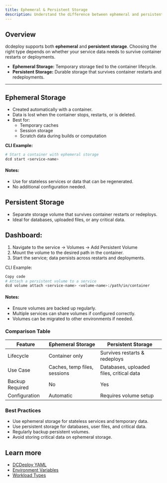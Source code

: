 ```yaml
---
title: Ephemeral & Persistent Storage
description: Understand the difference between ephemeral and persistent storage in dcdeploy and how to use each for your services effectively.
---
```


## Overview

dcdeploy supports both **ephemeral** and **persistent storage**. Choosing the right type depends on whether your service data needs to survive container restarts or deployments.  

- **Ephemeral Storage:** Temporary storage tied to the container lifecycle.  
- **Persistent Storage:** Durable storage that survives container restarts and redeployments.  

---

## Ephemeral Storage

- Created automatically with a container.  
- Data is lost when the container stops, restarts, or is deleted.  
- Best for:  
  - Temporary caches  
  - Session storage  
  - Scratch data during builds or computation  

**CLI Example:**
```bash
# Start a container with ephemeral storage
dcd start <service-name>
```
#### Notes: 
- Use for stateless services or data that can be regenerated.
- No additional configuration needed.

## Persistent Storage
- Separate storage volume that survives container restarts or redeploys.
- Ideal for databases, uploaded files, or any critical data.

## Dashboard:

1. Navigate to the service → Volumes → Add Persistent Volume
2. Mount the volume to the desired path in the container.
3. Start the service; data persists across restarts and deployments.

CLI Example:

```bash
Copy code
# Attach a persistent volume to a service
dcd volume attach <service-name> <volume-name>:/path/in/container
```
#### Notes:
- Ensure volumes are backed up regularly.
- Multiple services can share volumes if configured correctly.
- Volumes can be migrated to other environments if needed.

### Comparison Table
| Feature         | Ephemeral Storage            | Persistent Storage                       |
| --------------- | ---------------------------- | ---------------------------------------- |
| Lifecycle       | Container only               | Survives restarts & redeploys            |
| Use Case        | Caches, temp files, sessions | Databases, uploaded files, critical data |
| Backup Required | No                           | Yes                                      |
| Configuration   | Automatic                    | Requires volume setup                    |


### Best Practices
- Use ephemeral storage for stateless services and temporary data.
- Use persistent storage for databases, user files, and critical data.
- Regularly backup persistent volumes.
- Avoid storing critical data on ephemeral storage.

## Learn more
- [DCDeploy YAML](./dcdeploy-yml)  
- [Environment Variables](./environment-variables)  
- [Workload Types](./workload-types) 